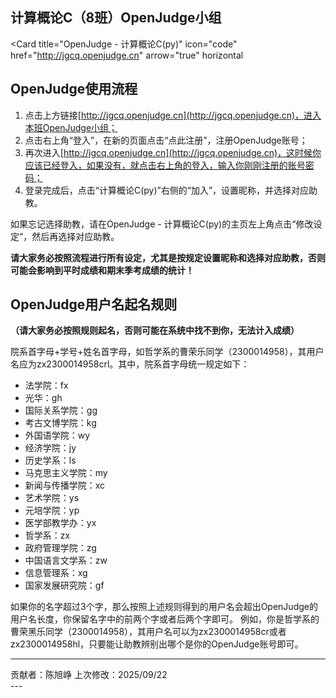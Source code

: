 ## 计算概论C（8班）OpenJudge小组
<Card
  title="OpenJudge - 计算概论C(py)"
  icon="code"
  href="http://jgcq.openjudge.cn"
  arrow="true"
  horizontal
>
</Card>

## OpenJudge使用流程
1. 点击上方链接[http://jgcq.openjudge.cn](http://jgcq.openjudge.cn)，进入本班OpenJudge小组；
2. 点击右上角“登入”，在新的页面点击“点此注册”，注册OpenJudge账号；
3. 再次进入[http://jgcq.openjudge.cn](http://jgcq.openjudge.cn)，这时候你应该已经登入，如果没有，就点击右上角的登入，输入你刚刚注册的账号密码；
4. 登录完成后，点击“计算概论C(py)”右侧的“加入”，设置昵称，并选择对应助教。

<Warning>
如果忘记选择助教，请在OpenJudge - 计算概论C(py)的主页左上角点击“修改设定”，然后再选择对应助教。

**请大家务必按照流程进行所有设定，尤其是按规定设置昵称和选择对应助教，否则可能会影响到平时成绩和期末季考成绩的统计！**
</Warning>

## OpenJudge用户名起名规则
**（请大家务必按照规则起名，否则可能在系统中找不到你，无法计入成绩）**

院系首字母+学号+姓名首字母，如哲学系的曹荣乐同学（2300014958），其用户名应为zx2300014958crl。其中，院系首字母统一规定如下：  

- 法学院：fx
- 光华：gh
- 国际关系学院：gg
- 考古文博学院：kg
- 外国语学院：wy
- 经济学院：jy
- 历史学系：ls
- 马克思主义学院：my
- 新闻与传播学院：xc
- 艺术学院：ys
- 元培学院：yp
- 医学部教学办：yx
- 哲学系：zx
- 政府管理学院：zg
- 中国语言文学系：zw
- 信息管理系：xg
- 国家发展研究院：gf

<Tip>
如果你的名字超过3个字，那么按照上述规则得到的用户名会超出OpenJudge的用户名长度，你保留名字中的前两个字或者后两个字即可。  
例如，你是哲学系的曹荣黑乐同学（2300014958），其用户名可以为zx2300014958cr或者zx2300014958hl，只要能让助教辨别出哪个是你的OpenJudge账号即可。
</Tip>

---
<div className="text-center text-xs text-gray-400 mt-10">
  贡献者：陈旭峥  
  上次修改：2025/09/22
</div>
---